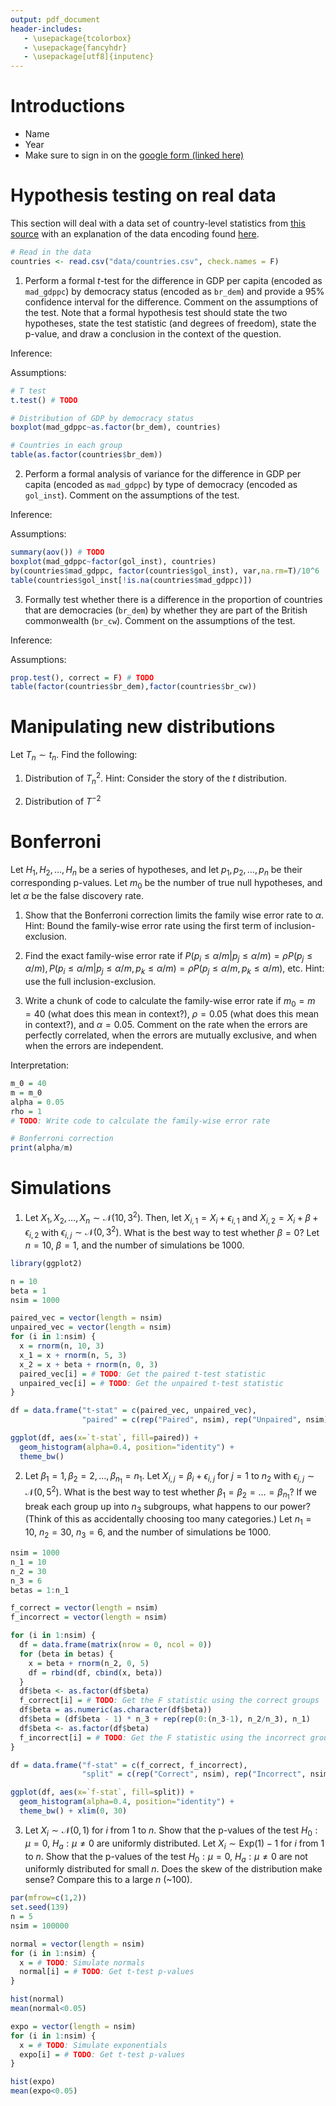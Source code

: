 ---
output: pdf_document
header-includes:
   - \usepackage{tcolorbox}
   - \usepackage{fancyhdr}
   - \usepackage[utf8]{inputenc}
---

\pagestyle{fancy}
\fancyhf{}
\rhead{Will Nickols}
\lhead{Section 2}
\rfoot{Page \thepage}

# Introductions
- Name
- Year
- Make sure to sign in on the [google form (linked here)](https://forms.gle/JGvZP8CPUhaefnLT6)

# Hypothesis testing on real data

This section will deal with a data set of country-level statistics from [this source](https://www.gu.se/en/quality-government/qog-data/data-downloads/standard-dataset) with an explanation of the data encoding found [here](https://www.qogdata.pol.gu.se/data/codebook_std_jan22.pdf).

```{r}
# Read in the data
countries <- read.csv("data/countries.csv", check.names = F)
```

1. Perform a formal $t$-test for the difference in GDP per capita (encoded as `mad_gdppc`) by democracy status (encoded as `br_dem`) and provide a 95\% confidence interval for the difference.  Comment on the assumptions of the test.  Note that a formal hypothesis test should state the two hypotheses, state the test statistic (and degrees of freedom), state the p-value, and draw a conclusion in the context of the question.

Inference:

Assumptions:

```{r, eval=F}
# T test
t.test() # TODO

# Distribution of GDP by democracy status
boxplot(mad_gdppc~as.factor(br_dem), countries)

# Countries in each group
table(as.factor(countries$br_dem))
```
2. Perform a formal analysis of variance for the difference in GDP per capita (encoded as `mad_gdppc`) by type of democracy (encoded as `gol_inst`).  Comment on the assumptions of the test.

Inference:

Assumptions:

```{r, eval=F}
summary(aov()) # TODO
boxplot(mad_gdppc~factor(gol_inst), countries)
by(countries$mad_gdppc, factor(countries$gol_inst), var,na.rm=T)/10^6
table(countries$gol_inst[!is.na(countries$mad_gdppc)])
```

3. Formally test whether there is a difference in the proportion of countries that are democracies (`br_dem`) by whether they are part of the British commonwealth (`br_cw`).  Comment on the assumptions of the test.

Inference:

Assumptions:

```{r, eval=F}
prop.test(), correct = F) # TODO
table(factor(countries$br_dem),factor(countries$br_cw))
```

# Manipulating new distributions

Let $T_n\sim t_n$.  Find the following:

1. Distribution of $T_n^2$.  Hint: Consider the story of the $t$ distribution.

2. Distribution of $T^{-2}$

# Bonferroni

Let $H_1, H_2,\dots, H_n$ be a series of hypotheses, and let $p_1, p_2, \dots, p_n$ be their corresponding p-values.  Let $m_0$ be the number of true null hypotheses, and let $\alpha$ be the false discovery rate.

1. Show that the Bonferroni correction limits the family wise error rate to $\alpha$.  Hint: Bound the family-wise error rate using the first term of inclusion-exclusion.

2. Find the exact family-wise error rate if $P(p_i\leq\alpha/m|p_j\leq\alpha/m)=\rho P(p_j\leq\alpha/m), P(p_i\leq\alpha/m|p_j\leq\alpha/m, p_k\leq\alpha/m)=\rho P(p_j\leq\alpha/m, p_k\leq\alpha/m)$, etc.  Hint: use the full inclusion-exclusion.

3. Write a chunk of code to calculate the family-wise error rate if $m_0=m=40$ (what does this mean in context?), $\rho=0.05$ (what does this mean in context?), and $\alpha=0.05$.  Comment on the rate when the errors are perfectly correlated, when the errors are mutually exclusive, and when when the errors are independent.

Interpretation:

```{r}
m_0 = 40
m = m_0
alpha = 0.05
rho = 1
# TODO: Write code to calculate the family-wise error rate

# Bonferroni correction
print(alpha/m)
```

# Simulations

1. Let $X_1, X_2,\dots, X_n\sim \mathcal{N}(10, 3^2)$.  Then, let $X_{i,1}=X_i+\epsilon_{i,1}$ and $X_{i,2}=X_i+\beta+\epsilon_{i,2}$ with $\epsilon_{i,j}\sim\mathcal{N}(0,3^2)$.  What is the best way to test whether $\beta=0$?  Let $n=10$, $\beta=1$, and the number of simulations be 1000.

```{r,eval=F}
library(ggplot2)

n = 10
beta = 1
nsim = 1000

paired_vec = vector(length = nsim)
unpaired_vec = vector(length = nsim)
for (i in 1:nsim) {
  x = rnorm(n, 10, 3)
  x_1 = x + rnorm(n, 5, 3)
  x_2 = x + beta + rnorm(n, 0, 3)
  paired_vec[i] = # TODO: Get the paired t-test statistic
  unpaired_vec[i] = # TODO: Get the unpaired t-test statistic
}

df = data.frame("t-stat" = c(paired_vec, unpaired_vec), 
                "paired" = c(rep("Paired", nsim), rep("Unpaired", nsim)), check.names = F)

ggplot(df, aes(x=`t-stat`, fill=paired)) + 
  geom_histogram(alpha=0.4, position="identity") + 
  theme_bw()
```

2. Let $\beta_1=1, \beta_2=2,\dots,\beta_{n_1}=n_1$.  Let $X_{i,j}=\beta_i+\epsilon_{i,j}$ for $j=1$ to $n_2$ with $\epsilon_{i,j}\sim\mathcal{N}(0, 5^2)$.  What is the best way to test whether $\beta_1=\beta_2=\dots=\beta_{n_1}$?  If we break each group up into $n_3$ subgroups, what happens to our power? (Think of this as accidentally choosing too many categories.)  Let $n_1=10$, $n_2=30$, $n_3=6$, and the number of simulations be 1000.

```{r, eval=F}
nsim = 1000
n_1 = 10
n_2 = 30
n_3 = 6
betas = 1:n_1

f_correct = vector(length = nsim)
f_incorrect = vector(length = nsim)

for (i in 1:nsim) {
  df = data.frame(matrix(nrow = 0, ncol = 0))
  for (beta in betas) {
    x = beta + rnorm(n_2, 0, 5)
    df = rbind(df, cbind(x, beta))
  }
  df$beta <- as.factor(df$beta)
  f_correct[i] = # TODO: Get the F statistic using the correct groups
  df$beta = as.numeric(as.character(df$beta))
  df$beta = (df$beta - 1) * n_3 + rep(rep(0:(n_3-1), n_2/n_3), n_1)
  df$beta <- as.factor(df$beta)
  f_incorrect[i] = # TODO: Get the F statistic using the incorrect groups
}

df = data.frame("f-stat" = c(f_correct, f_incorrect), 
                "split" = c(rep("Correct", nsim), rep("Incorrect", nsim)), check.names = F)

ggplot(df, aes(x=`f-stat`, fill=split)) + 
  geom_histogram(alpha=0.4, position="identity") + 
  theme_bw() + xlim(0, 30)
```

3. Let $X_i\sim\mathcal{N}(0, 1)$ for $i$ from $1$ to $n$.  Show that the p-values of the test $H_0:\mu=0$, $H_a:\mu\neq 0$ are uniformly distributed.  Let $X_i\sim\textrm{Exp}(1)-1$ for $i$ from $1$ to $n$.  Show that the p-values of the test $H_0:\mu=0$, $H_a:\mu\neq 0$ are not uniformly distributed for small $n$.  Does the skew of the distribution make sense?  Compare this to a large $n$ (~100).

```{r, eval=F}
par(mfrow=c(1,2))
set.seed(139)
n = 5
nsim = 100000

normal = vector(length = nsim)
for (i in 1:nsim) {
  x = # TODO: Simulate normals
  normal[i] = # TODO: Get t-test p-values
}

hist(normal)
mean(normal<0.05)

expo = vector(length = nsim)
for (i in 1:nsim) {
  x = # TODO: Simulate exponentials
  expo[i] = # TODO: Get t-test p-values
}

hist(expo)
mean(expo<0.05)
```